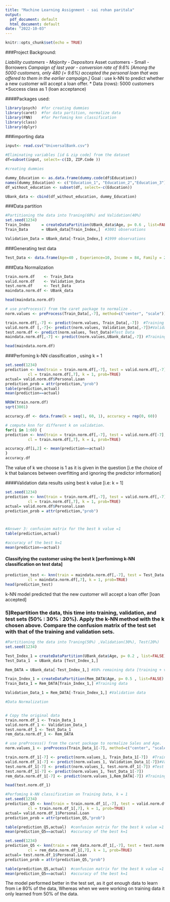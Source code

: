 ```yaml
---
title: "Machine Learning Assignment - sai rohan paritala"
output:
  pdf_document: default
  html_document: default
date: "2022-10-03"
---
```


```r
knitr::opts_chunk$set(echo = TRUE)
```

###Project Background:

*Liability customers - Majority - Depositors
*Asset customers     - Small    - Borrowers
*Campaign of last year - conversion rate of 9.6% [Among the 5000 customers, only 480 (= 9.6%) accepted the personal loan that was offered to them in the earlier campaign.]
*Goal : use k-NN to predict whether a new customer will accept a loan offer.
* Data (rows): 5000 customers
*Success class as 1 (loan acceptance)

####Packages used:
```r
library(psych)  #for creating dummies
library(caret)  #for data partition, normalize data
library(FNN)    #for Perfoming knn classification
library(class)
library(dplyr)
```

###importing data
```r
input<- read.csv("UniversalBank.csv")

```

```r
#Eliminating variables [id & zip code] from the dataset
df=subset(input, select=-c(ID, ZIP.Code ))
```

```r
#creating dummies

dummy_Education <- as.data.frame(dummy.code(df$Education))
names(dummy_Education) <- c("Education_1", "Education_2","Education_3") #renaming dummy variable
df_without_education <- subset(df, select=-c(Education))                #eliminating education variable

UBank_data <- cbind(df_without_education, dummy_Education)              #main dataset
```

###Data partition 
```r
#Partitioning the data into Traning(60%) and Validation(40%)
set.seed(1234)
Train_Index     = createDataPartition(UBank_data$Age, p= 0.6 , list=FALSE)
Train_Data      = UBank_data[Train_Index,]  #3001 observations

Validation_Data = UBank_data[-Train_Index,] #1999 observations
```

###Generating test data
```r
Test_Data <- data.frame(Age=40 , Experience=10, Income = 84, Family = 2, CCAvg = 2, Education_1 = 0, Education_2 = 1, Education_3 = 0, Mortgage = 0, Securities.Account = 0, CD.Account = 0, Online = 1,  CreditCard = 1, stringsAsFactors = FALSE)
```

###Data Normalization
```r
train.norm.df    <- Train_Data
valid.norm.df    <- Validation_Data
test.norm.df     <- Test_Data
maindata.norm.df <- UBank_data

head(maindata.norm.df)

# use preProcess() from the caret package to normalize .
norm.values <- preProcess(Train_Data[,-7], method=c("center", "scale"))

train.norm.df[,-7] <- predict(norm.values, Train_Data[,-7])  #Training Data
valid.norm.df [,-7]<- predict(norm.values, Validation_Data[,-7])#Validation Data
test.norm.df <- predict(norm.values, Test_Data)#Test Data
maindata.norm.df[,-7] <- predict(norm.values,UBank_data[,-7]) #Training + Validation data

head(maindata.norm.df)
```

###Perfoming k-NN classification , using k = 1
```r
set.seed(1234)
prediction <- knn(train = train.norm.df[,-7], test = valid.norm.df[,-7], 
          cl = train.norm.df[,7], k = 1, prob=TRUE) 
actual= valid.norm.df$Personal.Loan
prediction_prob = attr(prediction,"prob")
table(prediction,actual)  
mean(prediction==actual)  
```

```r
NROW(train.norm.df)
sqrt(3001)
```

```r
accuracy.df <- data.frame(k = seq(1, 60, 1), accuracy = rep(0, 60))

# compute knn for different k on validation.
for(i in 1:60) {
prediction <- knn(train = train.norm.df[,-7], test = valid.norm.df[-7], 
          cl = train.norm.df[,7], k = i, prob=TRUE) 

accuracy.df[i,2] <- mean(prediction==actual)
}
accuracy.df  

```
The value of k we choose is 1 as it is given in the question [i.e the choice of k that balances between overfitting and ignoring the predictor information]

####Validation data results using best k value [i.e: k = 1]
```r
set.seed(1234)
prediction <- knn(train = train.norm.df[,-7], test = valid.norm.df[,-7], 
          cl = train.norm.df[,7], k = 1, prob=TRUE) 
actual= valid.norm.df$Personal.Loan
prediction_prob = attr(prediction,"prob")



#Answer 3: confusion matrix for the best k value =1
table(prediction,actual)  

#accuracy of the best k=1
mean(prediction==actual)  
```
#### Classifying the customer using the best k  [perfominng k-NN classification on test data]
```r
prediction_test <- knn(train = maindata.norm.df[,-7], test = Test_Data, 
          cl = maindata.norm.df[,7], k = 1, prob=TRUE) 
head(prediction_test)
```
k-NN model predicted that the new customer will accept a loan offer [loan accepted]
 
### 5)Repartition the data, this time into training, validation, and test sets (50% : 30% : 20%). Apply the k-NN method with the k chosen above. Compare the confusion matrix of the test set with that of the training and validation sets. 

```r
#Partitioning the data into Traning(50%) ,Validation(30%), Test(20%)
set.seed(1234)

Test_Index_1 = createDataPartition(UBank_data$Age, p= 0.2 , list=FALSE) #20% test data 
Test_Data_1  = UBank_data [Test_Index_1,]

Rem_DATA = UBank_data[-Test_Index_1,] #80% remaining data [training + validation]

Train_Index_1 = createDataPartition(Rem_DATA$Age, p= 0.5 , list=FALSE)
Train_Data_1 = Rem_DATA[Train_Index_1,] #Training data

Validation_Data_1 = Rem_DATA[-Train_Index_1,] #Validation data
```

```r
#Data Normalization


# Copy the original data
train.norm.df_1 <- Train_Data_1
valid.norm.df_1 <- Validation_Data_1
test.norm.df_1 <- Test_Data_1
rem_data.norm.df_1 <- Rem_DATA

# use preProcess() from the caret package to normalize Sales and Age.
norm.values_1 <- preProcess(Train_Data_1[-7], method=c("center", "scale"))

train.norm.df_1[-7] <- predict(norm.values_1, Train_Data_1[-7])  #Training Data
valid.norm.df_1[-7] <- predict(norm.values_1, Validation_Data_1[-7])#Validation Data
test.norm.df_1[-7] <- predict(norm.values_1, test.norm.df_1[-7]) #Test Data
test.norm.df_1[-7] <- predict(norm.values_1, Test_Data_1[-7])
rem_data.norm.df_1[-7] <- predict(norm.values_1,Rem_DATA[-7]) #Training + Validation data

head(test.norm.df_1)
```

```r
#Perfoming k-NN classification on Training Data, k = 1
set.seed(1234)
prediction_Q5 <- knn(train = train.norm.df_1[,-7], test = valid.norm.df_1[,-7], 
          cl = train.norm.df_1[,7], k = 1, prob=TRUE) 
actual= valid.norm.df_1$Personal.Loan
prediction_prob = attr(prediction_Q5,"prob")

table(prediction_Q5,actual)  #confusion matrix for the best k value =1
mean(prediction_Q5==actual)  #accuracy of the best k=1
```

```r
set.seed(1234)
prediction_Q5 <- knn(train = rem_data.norm.df_1[,-7], test = test.norm.df_1[,-7], 
          cl = rem_data.norm.df_1[,7], k = 1, prob=TRUE) 
actual= test.norm.df_1$Personal.Loan
prediction_prob = attr(prediction_Q5,"prob")

table(prediction_Q5,actual)  #confusion matrix for the best k value =1
mean(prediction_Q5==actual)  #accuracy of the best k=1
```
The model performed better in the test set, as it got enough data to learn from i.e 80% of the data, Whereas when we were working on training data it only learned from 50% of the data.
